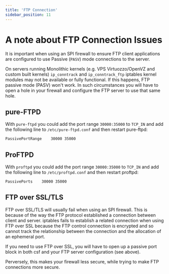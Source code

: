 ```yaml
---
title: 'FTP Connection'
sidebar_position: 11
---
```


# A note about FTP Connection Issues

It is important when using an SPI firewall to ensure FTP client applications are configured to use Passive (`PASV`) mode connections to the server.

On servers running Monolithic kernels (e.g. VPS Virtuozzo/OpenVZ and custom built kernels) `ip_conntrack` and `ip_conntrack_ftp` iptables kernel modules may not be available or fully functional. If this happens, FTP passive mode (PASV)
won't work. In such circumstances you will have to open a hole in your firewall and configure the FTP server to use that same hole.

## pure-FTPD

With `pure-ftpd` you could add the port range `30000:35000` to `TCP_IN` and add the following line to `/etc/pure-ftpd.conf` and then restart pure-ftpd:

```bash
PassivePortRange	30000 35000
```
## ProFTPD

With `proftpd` you could add the port range `30000:35000` to `TCP_IN` and add the following line to `/etc/proftpd.conf` and then restart proftpd:

```bash
PassivePorts	30000 35000
```

## FTP over SSL/TLS

FTP over SSL/TLS will usually fail when using an SPI firewall. This is because of the way the FTP protocol established a connection between client and server.
iptables fails to establish a related connection when using FTP over SSL because the FTP control connection is encrypted and so cannot track the relationship between the connection and the allocation of an ephemeral port.

If you need to use FTP over SSL, you will have to open up a passive port block in both csf and your FTP server configuration (see above).

Perversely, this makes your firewall less secure, while trying to make FTP connections more secure.
